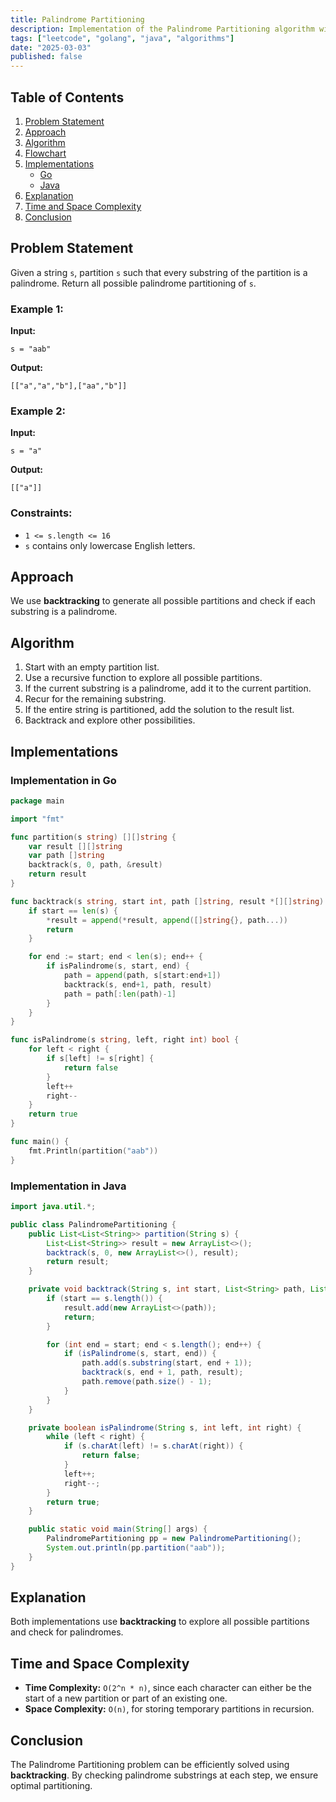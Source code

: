 ```yaml
---
title: Palindrome Partitioning
description: Implementation of the Palindrome Partitioning algorithm with Go and Java.
tags: ["leetcode", "golang", "java", "algorithms"]
date: "2025-03-03"
published: false
---
```


## Table of Contents

1. [Problem Statement](#problem-statement)
2. [Approach](#approach)
3. [Algorithm](#algorithm)
4. [Flowchart](#flowchart)
5. [Implementations](#implementations)
   - [Go](#implementation-in-go)
   - [Java](#implementation-in-java)
6. [Explanation](#explanation)
7. [Time and Space Complexity](#time-and-space-complexity)
8. [Conclusion](#conclusion)

## Problem Statement

Given a string `s`, partition `s` such that every substring of the partition is a palindrome. Return all possible palindrome partitioning of `s`.

### Example 1:

**Input:**
```
s = "aab"
```
**Output:**
```
[["a","a","b"],["aa","b"]]
```

### Example 2:

**Input:**
```
s = "a"
```
**Output:**
```
[["a"]]
```

### Constraints:

- `1 <= s.length <= 16`
- `s` contains only lowercase English letters.

## Approach

We use **backtracking** to generate all possible partitions and check if each substring is a palindrome.

## Algorithm

1. Start with an empty partition list.
2. Use a recursive function to explore all possible partitions.
3. If the current substring is a palindrome, add it to the current partition.
4. Recur for the remaining substring.
5. If the entire string is partitioned, add the solution to the result list.
6. Backtrack and explore other possibilities.

## Implementations

### Implementation in Go

```go
package main

import "fmt"

func partition(s string) [][]string {
    var result [][]string
    var path []string
    backtrack(s, 0, path, &result)
    return result
}

func backtrack(s string, start int, path []string, result *[][]string) {
    if start == len(s) { 
        *result = append(*result, append([]string{}, path...))
        return
    }

    for end := start; end < len(s); end++ {
        if isPalindrome(s, start, end) {
            path = append(path, s[start:end+1])
            backtrack(s, end+1, path, result)   
            path = path[:len(path)-1]          
        }
    }
}

func isPalindrome(s string, left, right int) bool {
    for left < right {
        if s[left] != s[right] {
            return false
        }
        left++
        right--
    }
    return true
}

func main() {
    fmt.Println(partition("aab"))
}
```

### Implementation in Java

```java
import java.util.*;

public class PalindromePartitioning {
    public List<List<String>> partition(String s) {
        List<List<String>> result = new ArrayList<>();
        backtrack(s, 0, new ArrayList<>(), result);
        return result;
    }

    private void backtrack(String s, int start, List<String> path, List<List<String>> result) {
        if (start == s.length()) {
            result.add(new ArrayList<>(path));
            return;
        }

        for (int end = start; end < s.length(); end++) {
            if (isPalindrome(s, start, end)) {
                path.add(s.substring(start, end + 1));
                backtrack(s, end + 1, path, result);
                path.remove(path.size() - 1);
            }
        }
    }

    private boolean isPalindrome(String s, int left, int right) {
        while (left < right) {
            if (s.charAt(left) != s.charAt(right)) {
                return false;
            }
            left++;
            right--;
        }
        return true;
    }

    public static void main(String[] args) {
        PalindromePartitioning pp = new PalindromePartitioning();
        System.out.println(pp.partition("aab"));
    }
}
```

## Explanation

Both implementations use **backtracking** to explore all possible partitions and check for palindromes.

## Time and Space Complexity

- **Time Complexity:** `O(2^n * n)`, since each character can either be the start of a new partition or part of an existing one.
- **Space Complexity:** `O(n)`, for storing temporary partitions in recursion.

## Conclusion

The Palindrome Partitioning problem can be efficiently solved using **backtracking**. By checking palindrome substrings at each step, we ensure optimal partitioning.

